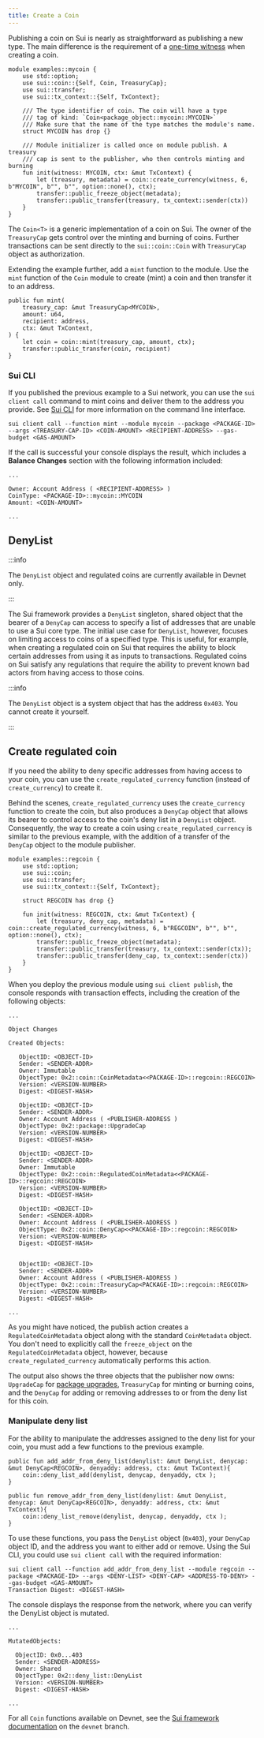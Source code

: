 ```yaml
---
title: Create a Coin
---
```


Publishing a coin on Sui is nearly as straightforward as publishing a new type. The main difference is the requirement of a [one-time witness](/concepts/sui-move-concepts/one-time-witness.mdx) when creating a coin.

```move
module examples::mycoin {
    use std::option;
    use sui::coin::{Self, Coin, TreasuryCap};
    use sui::transfer;
    use sui::tx_context::{Self, TxContext};

    /// The type identifier of coin. The coin will have a type
    /// tag of kind: `Coin<package_object::mycoin::MYCOIN>`
    /// Make sure that the name of the type matches the module's name.
    struct MYCOIN has drop {}

    /// Module initializer is called once on module publish. A treasury
    /// cap is sent to the publisher, who then controls minting and burning
    fun init(witness: MYCOIN, ctx: &mut TxContext) {
        let (treasury, metadata) = coin::create_currency(witness, 6, b"MYCOIN", b"", b"", option::none(), ctx);
        transfer::public_freeze_object(metadata);
        transfer::public_transfer(treasury, tx_context::sender(ctx))
    }
}
```

The `Coin<T>` is a generic implementation of a coin on Sui. The owner of the `TreasuryCap` gets control over the minting and burning of coins. Further transactions can be sent directly to the `sui::coin::Coin` with `TreasuryCap` object as authorization.

Extending the example further, add a `mint` function to the module. Use the `mint` function of the `Coin` module to create (mint) a coin and then transfer it to an address. 

```move
public fun mint(
    treasury_cap: &mut TreasuryCap<MYCOIN>, 
    amount: u64, 
    recipient: address, 
    ctx: &mut TxContext,
) {
    let coin = coin::mint(treasury_cap, amount, ctx);
    transfer::public_transfer(coin, recipient)
}
``` 

### Sui CLI

If you published the previous example to a Sui network, you can use the `sui client call` command to mint coins and deliver them to the address you provide. See [Sui CLI](../../../references/cli.mdx) for more information on the command line interface.

```shell
sui client call --function mint --module mycoin --package <PACKAGE-ID> --args <TREASURY-CAP-ID> <COIN-AMOUNT> <RECIPIENT-ADDRESS> --gas-budget <GAS-AMOUNT>
```

If the call is successful your console displays the result, which includes a **Balance Changes** section with the following information included:

```shell
...

Owner: Account Address ( <RECIPIENT-ADDRESS> ) 
CoinType: <PACKAGE-ID>::mycoin::MYCOIN 
Amount: <COIN-AMOUNT>

...
```

## DenyList

:::info

The `DenyList` object and regulated coins are currently available in Devnet only. 

:::

The Sui framework provides a `DenyList` singleton, shared object that the bearer of a `DenyCap` can access to specify a list of addresses that are unable to use a Sui core type. The initial use case for `DenyList`, however, focuses on limiting access to coins of a specified type. This is useful, for example, when creating a regulated coin on Sui that requires the ability to block certain addresses from using it as inputs to transactions. Regulated coins on Sui satisfy any regulations that require the ability to prevent known bad actors from having access to those coins. 

:::info

The `DenyList` object is a system object that has the address `0x403`. You cannot create it yourself.

:::

## Create regulated coin

If you need the ability to deny specific addresses from having access to your coin, you can use the `create_regulated_currency` function (instead of `create_currency`) to create it.

Behind the scenes, `create_regulated_currency` uses the `create_currency` function to create the coin, but also produces a `DenyCap` object that allows its bearer to control access to the coin's deny list in a `DenyList` object. Consequently, the way to create a coin using `create_regulated_currency` is similar to the previous example, with the addition of a transfer of the `DenyCap` object to the module publisher.

```move title="regcoin.move"
module examples::regcoin {
    use std::option;
    use sui::coin;
    use sui::transfer;
    use sui::tx_context::{Self, TxContext};

    struct REGCOIN has drop {}

    fun init(witness: REGCOIN, ctx: &mut TxContext) {
        let (treasury, deny_cap, metadata) = coin::create_regulated_currency(witness, 6, b"REGCOIN", b"", b"", option::none(), ctx);
        transfer::public_freeze_object(metadata);
        transfer::public_transfer(treasury, tx_context::sender(ctx));
        transfer::public_transfer(deny_cap, tx_context::sender(ctx))
    }
}
```

When you deploy the previous module using `sui client publish`, the console responds with transaction effects, including the creation of the following objects:

```shell
...

Object Changes

Created Objects:

   ObjectID: <OBJECT-ID>
   Sender: <SENDER-ADDR>
   Owner: Immutable
   ObjectType: 0x2::coin::CoinMetadata<<PACKAGE-ID>::regcoin::REGCOIN>
   Version: <VERSION-NUMBER>
   Digest: <DIGEST-HASH>

   ObjectID: <OBJECT-ID>
   Sender: <SENDER-ADDR>
   Owner: Account Address ( <PUBLISHER-ADDRESS )
   ObjectType: 0x2::package::UpgradeCap
   Version: <VERSION-NUMBER>
   Digest: <DIGEST-HASH>

   ObjectID: <OBJECT-ID>
   Sender: <SENDER-ADDR>
   Owner: Immutable
   ObjectType: 0x2::coin::RegulatedCoinMetadata<<PACKAGE-ID>::regcoin::REGCOIN>
   Version: <VERSION-NUMBER>
   Digest: <DIGEST-HASH>

   ObjectID: <OBJECT-ID>
   Sender: <SENDER-ADDR>
   Owner: Account Address ( <PUBLISHER-ADDRESS )
   ObjectType: 0x2::coin::DenyCap<<PACKAGE-ID>::regcoin::REGCOIN>
   Version: <VERSION-NUMBER>
   Digest: <DIGEST-HASH>


   ObjectID: <OBJECT-ID>
   Sender: <SENDER-ADDR>
   Owner: Account Address ( <PUBLISHER-ADDRESS )
   ObjectType: 0x2::coin::TreasuryCap<PACKAGE-ID>::regcoin::REGCOIN>
   Version: <VERSION-NUMBER>
   Digest: <DIGEST-HASH>

...
```

As you might have noticed, the publish action creates a `RegulatedCoinMetadata` object along with the standard `CoinMetadata` object. You don't need to explicitly call the `freeze_object` on the `RegulatedCoinMetadata` object, however, because `create_regulated_currency` automatically performs this action.

The output also shows the three objects that the publisher now owns: `UpgradeCap` for [package upgrades](../../../concepts/sui-move-concepts/packages/upgrade.mdx), `TreasuryCap` for minting or burning coins, and the `DenyCap` for adding or removing addresses to or from the deny list for this coin.

### Manipulate deny list

For the ability to manipulate the addresses assigned to the deny list for your coin, you must add a few functions to the previous example.

```move
public fun add_addr_from_deny_list(denylist: &mut DenyList, denycap: &mut DenyCap<REGCOIN>, denyaddy: address, ctx: &mut TxContext){
    coin::deny_list_add(denylist, denycap, denyaddy, ctx );
}

public fun remove_addr_from_deny_list(denylist: &mut DenyList, denycap: &mut DenyCap<REGCOIN>, denyaddy: address, ctx: &mut TxContext){
    coin::deny_list_remove(denylist, denycap, denyaddy, ctx );
}
```

To use these functions, you pass the `DenyList` object (`0x403`), your `DenyCap` object ID, and the address you want to either add or remove. Using the Sui CLI, you could use `sui client call` with the required information:

```shell
sui client call --function add_addr_from_deny_list --module regcoin --package <PACKAGE-ID> --args <DENY-LIST> <DENY-CAP> <ADDRESS-TO-DENY> --gas-budget <GAS-AMOUNT>
Transaction Digest: <DIGEST-HASH>
```

The console displays the response from the network, where you can verify the DenyList object is mutated.

```shell
...

MutatedObjects:

  ObjectID: 0x0...403               
  Sender: <SENDER-ADDRESS>
  Owner: Shared
  ObjectType: 0x2::deny_list::DenyList
  Version: <VERSION-NUMBER>
  Digest: <DIGEST-HASH>

...

```

For all `Coin` functions available on Devnet, see the [Sui framework documentation](https://github.com/MystenLabs/sui/blob/devnet/crates/sui-framework/docs/sui-framework/coin.md) on the `devnet` branch.